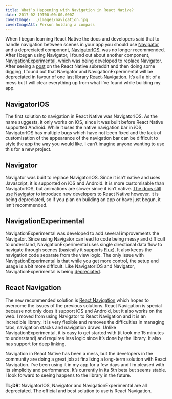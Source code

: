 ```yaml
---
title: What’s Happening with Navigation in React Native?
date: 2017-02-19T00:00:00.000Z
coverImage: ../images/navigation.jpg
coverImageAlt: Person holding a compass
---
```


When I began learning React Native the docs and developers said that to handle navigation between scenes in your app you should use [Navigator](https://facebook.github.io/react-native/docs/navigator.html) and a depreciated component, [NavigatorIOS](https://facebook.github.io/react-native/docs/navigatorios.html), was no longer recommended. After I began using Navigator, I found out about another component, [NavigationExperimental](https://facebook.github.io/react-native/docs/navigation.html#navigationexperimental), which was being developed to replace Navigator. After seeing a [post](https://www.reddit.com/r/reactnative/comments/5ufr1h/why_is_navigation_in_react_native_such_a_big_mess/) on the React Native subreddit and then doing some digging, I found out that Navigator and NavigationExperimental will be depreciated in favour of one last library [React-Navigation](https://reactnavigation.org/). It’s all a bit of a mess but I will clear everything up from what I’ve found while building my app.

## NavigatorIOS

The first solution to navigation in React Native was NavigatorIOS. As the name suggests, it only works on iOS, since it was built before React Native supported Android. While it uses the native navigation bar in iOS, NavigatorIOS has multiple bugs which have not been fixed and the lack of customisation of the appearance of the navigation bar can be difficult to style the app the way you would like. I can’t imagine anyone wanting to use this for a new project.

## Navigator

Navigator was built to replace NavigatorIOS. Since it isn’t native and uses Javascript, it is supported on iOS and Android. It is more customisable than NavigatorIOS, but animations are slower since it isn’t native. [The docs still use Navigator](https://facebook.github.io/react-native/docs/using-navigators.html) to introduce new developers to React Native however, it is being depreciated, so if you plan on building an app or have just begun, it isn’t recommended.

## NavigationExperimental

NavigationExperimental was developed to add several improvements the Navigator. Since using Navigator can lead to code being messy and difficult to understand, NavigationExperimental uses single directional data flow to navigate through scenes (basically it supports [Flux](https://facebook.github.io/flux/)). It also keeps the navigation code separate from the view logic. The only issue with NavigationExperimental is that while you get more control, the setup and usage is a bit more difficult. Like NavigatorIOS and Navigator, NavigationExperimental is being [depreciated](https://github.com/facebook/react-native/wiki/Roadmap).

## React Navigation

The new recommended solution is [React Navigation](https://reactnavigation.org/) which hopes to overcome the issues of the previous solutions. React Navigation is special because not only does it support iOS and Android, but it also works on the web. I moved from using Navigator to React Navigation and it is an incredible library. It is very flexible and removes the difficulties in managing tabs, navigation stacks and navigation draws. Unlike NavigationExperimental, it is easy to get started with (it took me 15 minutes to understand) and requires less logic since it’s done by the library. It also has support for deep linking.

Navigation in React Native has been a mess, but the developers in the community are doing a great job at finalising a long-term solution with React Navigation. I’ve been using it in my app for a few days and I’m pleased with its simplicity and performance. It’s currently in its 5th beta but seems stable. I look forward to seeing happens to the library in the future.

**TL;DR:** NavigatorIOS, Navigator and NavigationExperimental are all depreciated. The official and best solution to use is React Navigation.
